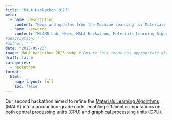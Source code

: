 ```yaml
---
title: "MALA Hackathon 2023"
meta:
  - name: description
    content: "News and updates from the Machine Learning for Materials Design (ML4MD) Lab: MALA Hackathon 2023."
  - name: keywords
    content: "ML4MD Lab, News, MALA Hackathon, Materials Learning Algorithms, MALA"
#description: " "
#author: " "
date: "2023-05-23"
image: MALA_hackathon_2023.webp # Ensure this image has appropriate alt text if used directly in content
draft: false
categories:
  - hackathon
format:
  html:
    page-layout: full
    toc: false
---
```


Our second hackathon aimed to refine the [Materials Learning Algorithms](https://github.com/mala-project){target="_blank"} (MALA) into a production-grade code, enabling efficient computations on both central processing units (CPU) and graphical processing units (GPU).
